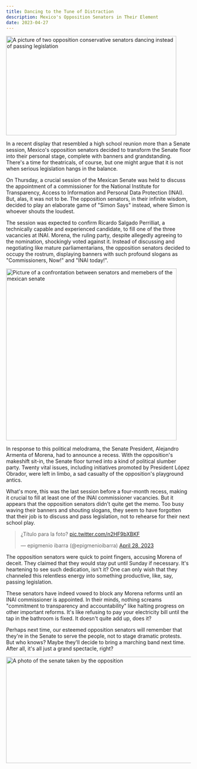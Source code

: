 ```yaml
---
title: Dancing to the Tune of Distraction
description: Mexico's Opposition Senators in Their Element
date: 2023-04-27
---
```


<Image className="m-auto w-fit" src="/images/senado-2.png" width="464" height="270" alt="A picture of two opposition conservative senators dancing instead of passing legislation" />

In a recent display that resembled a high school reunion more than a Senate session, Mexico's opposition senators decided to transform the Senate floor into their personal stage, complete with banners and grandstanding. There's a time for theatricals, of course, but one might argue that it is not when serious legislation hangs in the balance.

On Thursday, a crucial session of the Mexican Senate was held to discuss the appointment of a commissioner for the National Institute for Transparency, Access to Information and Personal Data Protection (INAI). But, alas, it was not to be. The opposition senators, in their infinite wisdom, decided to play an elaborate game of "Simon Says" instead, where Simon is whoever shouts the loudest.

The session was expected to confirm Ricardo Salgado Perrilliat, a technically capable and experienced candidate, to fill one of the three vacancies at INAI. Morena, the ruling party, despite allegedly agreeing to the nomination, shockingly voted against it. Instead of discussing and negotiating like mature parliamentarians, the opposition senators decided to occupy the rostrum, displaying banners with such profound slogans as "Commissioners, Now!" and "INAI today!".

<Image className="m-auto w-fit" src="/images/senado-1.png" width="465" height="467" alt="Picture of a confrontation between senators and memebers of the mexican senate" />

In response to this political melodrama, the Senate President, Alejandro Armenta of Morena, had to announce a recess. With the opposition's makeshift sit-in, the Senate floor turned into a kind of political slumber party. Twenty vital issues, including initiatives promoted by President López Obrador, were left in limbo, a sad casualty of the opposition's playground antics.

What's more, this was the last session before a four-month recess, making it crucial to fill at least one of the INAI commissioner vacancies. But it appears that the opposition senators didn't quite get the memo. Too busy waving their banners and shouting slogans, they seem to have forgotten that their job is to discuss and pass legislation, not to rehearse for their next school play.

<Embed>
    <blockquote className="twitter-tweet"><p lang="es" dir="ltr">¿Título para la foto? <a href="https://t.co/n2HF9bXBKF">pic.twitter.com/n2HF9bXBKF</a></p>&mdash; epigmenio ibarra (@epigmenioibarra) <a href="https://twitter.com/epigmenioibarra/status/1651761193156247553?ref_src=twsrc%5Etfw">April 28, 2023</a></blockquote> <script async src="https://platform.twitter.com/widgets.js" charSet="utf-8"></script>
</Embed>

The opposition senators were quick to point fingers, accusing Morena of deceit. They claimed that they would stay put until Sunday if necessary. It's heartening to see such dedication, isn't it? One can only wish that they channeled this relentless energy into something productive, like, say, passing legislation.

These senators have indeed vowed to block any Morena reforms until an INAI commissioner is appointed. In their minds, nothing screams "commitment to transparency and accountability" like halting progress on other important reforms. It's like refusing to pay your electricity bill until the tap in the bathroom is fixed. It doesn't quite add up, does it?

Perhaps next time, our esteemed opposition senators will remember that they're in the Senate to serve the people, not to stage dramatic protests. But who knows? Maybe they'll decide to bring a marching band next time. After all, it's all just a grand spectacle, right?

<Image className="m-auto w-fit" src="/images/senado-3.png" width="526" height="289" alt="A photo of the senate taken by the opposition" />
